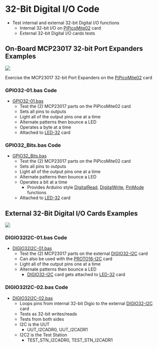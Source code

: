 = 32-Bit Digital I/O Code =

* Test internal and external 32-bit Digital I/O functions
** Internal 32-bit I/O on [http://land-boards.com/blwiki/index.php?title=PiPicoMite02 PiPicoMite02] card
** External 32-bit Digital I/O cards tests

== On-Board MCP23017 32-bit Port Expanders Examples ==

<img src="http://land-boards.com/blwiki/images/d/de/PiPicoMite-02_P18268_720px.jpg"></img>

Exercise the MCP23017 32-bit Port Expanders on the [http://land-boards.com/blwiki/index.php?title=PiPicoMite02 PiPicoMite02] card

=== GPIO32-01.bas Code ===

* [https://github.com/land-boards/RasPiPico/blob/main/PicoMite_MMBASIC/PicoMite_VGA/Land%20Boards%20BASIC%20Programs/lbcards/GPIO32/GPIO32-01.bas GPIO32-01.bas]
** Test the (2) MCP23017 parts on the PiPicoMite02 card
** Sets all pins to outputs
** Light all of the output pins one at a time
** Alternate patterns then bounce a LED
** Operates a byte at a time
** Attached to [http://land-boards.com/blwiki/index.php?title=LED-32 LED-32] card

=== GPIO32_Bits.bas Code ===

* [https://github.com/land-boards/RasPiPico/blob/main/PicoMite_MMBASIC/PicoMite_VGA/Land%20Boards%20BASIC%20Programs/lbcards/GPIO32/GPIO32_Bits.bas GPIO32_Bits.bas]
** Test the (2) MCP23017 parts on the PiPicoMite02 card
** Sets all pins to outputs
** Light all of the output pins one at a time
** Alternate patterns then bounce a LED
** Operates a bit at a time
*** Provides Arduino style [https://www.arduino.cc/reference/en/language/functions/digital-io/digitalread/ DigitalRead], [https://www.arduino.cc/reference/en/language/functions/digital-io/digitalwrite/ DigitalWrite], [https://www.arduino.cc/reference/en/language/functions/digital-io/pinmode/ PinMode] functions
** Attached to [http://land-boards.com/blwiki/index.php?title=LED-32 LED-32] card

== External 32-Bit Digital I/O Cards Examples ==

<img src="http://land-boards.com/blwiki/images/5/53/DIGIO32-I2C-P232-720px.jpg"></img>

=== DIGIO32I2C-01.bas Code ===

* [https://github.com/land-boards/RasPiPico/blob/main/PicoMite_MMBASIC/PicoMite_VGA/Land%20Boards%20BASIC%20Programs/lbcards/GPIO32/DIGIO32I2C-01.bas DIGIO32I2C-01.bas]
** Test the (2) MCP23017 parts on the external [http://land-boards.com/blwiki/index.php?title=DIGIO32-I2C DIGIO32-I2C] card
** Can also be used with the [http://land-boards.com/blwiki/index.php?title=PROTO16-I2C PROTO16-I2C] card
** Light all of the output pins one at a time
** Alternate patterns then bounce a LED
*** [http://land-boards.com/blwiki/index.php?title=DIGIO32-I2C DIGIO32-I2C] card gets attached to [http://land-boards.com/blwiki/index.php?title=LED-32 LED-32] card

=== DIGIO32I2C-02.bas Code ===

* [https://github.com/land-boards/RasPiPico/blob/main/PicoMite_MMBASIC/PicoMite_VGA/Land%20Boards%20BASIC%20Programs/lbcards/GPIO32/DIGIO32I2C-02.bas DIGIO32I2C-02.bas] 
** Loops pins from internal 32-bit Digio to the external [http://land-boards.com/blwiki/index.php?title=DIGIO32-I2C DIGIO32-I2C] card
** Tests as 32-bit writes/reads
** Tests from both sides
** I2C is the UUT
*** UUT_I2CADR0, UUT_I2CADR1
** I2C2 is the Test Station
*** TEST_STN_I2CADR0, TEST_STN_I2CADR1
